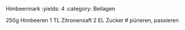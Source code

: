 Himbeermark
:yields: 4
:category: Beilagen

250g Himbeeren
1 TL Zitronensaft
2 EL Zucker
# pürieren, passieren
